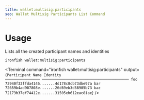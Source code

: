 ```yaml
---
title: wallet:multisig:participants
seo: Wallet Multisig Participants List Command
---
```


# Usage

Lists all the created participant names and identities

```sh
ironfish wallet:multisig:participants
```

<Terminal command="ironfish wallet:multisig:participants"
  output={`
Participant Name Identity                                                                                                                                                                                                                                                           
──────────────── ────────────────────────────────────────
foo              72940f33ffda4146.......4d178c0cb73dbe97a
bar              72659b4ad907808e.......26d69eb3d58905b73
baz              72173b37ef74412e.......31505eb612eac81ae
  `}
/>
